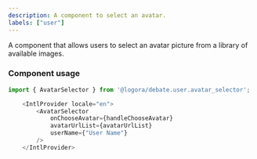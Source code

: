 ```yaml
---
description: A component to select an avatar.
labels: ["user"]
---
```



A component that allows users to select an avatar picture from a library of available images.

### Component usage

```js
import { AvatarSelector } from '@logora/debate.user.avatar_selector';
```

```js
    <IntlProvider locale="en">
        <AvatarSelector
            onChooseAvatar={handleChooseAvatar}
            avatarUrlList={avatarUrlList}
            userName={"User Name"}
        />
    </IntlProvider>
```